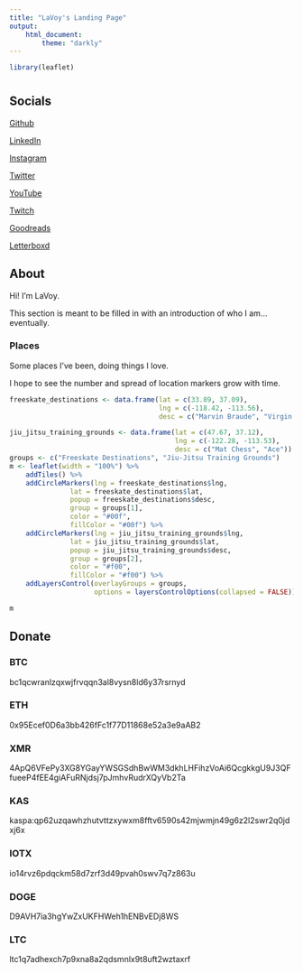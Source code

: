 ```yaml
---
title: "LaVoy's Landing Page"
output: 
    html_document:
        theme: "darkly"
---
```


```r
library(leaflet)
```

# {.tabset}

## Socials

[Github](https://github.com/cyberLaVoy)

[LinkedIn](https://linkedin.com/in/cyberLaVoy)

[Instagram](https://www.instagram.com/cyberlavoy/)

[Twitter](https://twitter.com/cyberLaVoy)

[YouTube](https://www.youtube.com/@cyberLaVoy)

[Twitch](https://www.twitch.tv/cyberlavoy)

[Goodreads](https://goodreads.com/cyberLaVoy)

[Letterboxd](https://letterboxd.com/cyberlavoy/)

## About

Hi! I'm LaVoy. 

This section is meant to be filled in with an introduction of who I am... eventually. 

### Places

Some places I've been, doing things I love.

I hope to see the number and spread of location markers grow with time.

```r
freeskate_destinations <- data.frame(lat = c(33.89, 37.09),
                                     lng = c(-118.42, -113.56),
                                     desc = c("Marvin Braude", "Virgin River"))

jiu_jitsu_training_grounds <- data.frame(lat = c(47.67, 37.12),
                                         lng = c(-122.28, -113.53),
                                         desc = c("Mat Chess", "Ace"))
groups <- c("Freeskate Destinations", "Jiu-Jitsu Training Grounds")
m <- leaflet(width = "100%") %>%
    addTiles() %>%
    addCircleMarkers(lng = freeskate_destinations$lng,
               lat = freeskate_destinations$lat,
               popup = freeskate_destinations$desc,
               group = groups[1],
               color = "#00f",
               fillColor = "#00f") %>%
    addCircleMarkers(lng = jiu_jitsu_training_grounds$lng,
               lat = jiu_jitsu_training_grounds$lat,
               popup = jiu_jitsu_training_grounds$desc,
               group = groups[2],
               color = "#f00",
               fillColor = "#f00") %>%
    addLayersControl(overlayGroups = groups,
                     options = layersControlOptions(collapsed = FALSE))

m
```

## Donate

### BTC

bc1qcwranlzqxwjfrvqqn3al8vysn8ld6y37rsrnyd

### ETH

0x95Ecef0D6a3bb426fFc1f77D11868e52a3e9aAB2

### XMR

4ApQ6VFePy3XG8YGayYWSGSdhBwWM3dkhLHFihzVoAi6QcgkkgU9J3QFfueeP4fEE4giAFuRNjdsj7pJmhvRudrXQyVb2Ta

### KAS

kaspa:qp62uzqawhzhutvttzxywxm8fftv6590s42mjwmjn49g6z2l2swr2q0jdxj6x

### IOTX

io14rvz6pdqckm58d7zrf3d49pvah0swv7q7z863u

### DOGE

D9AVH7ia3hgYwZxUKFHWeh1hENBvEDj8WS

### LTC

ltc1q7adhexch7p9xna8a2qdsmnlx9t8uft2wztaxrf
